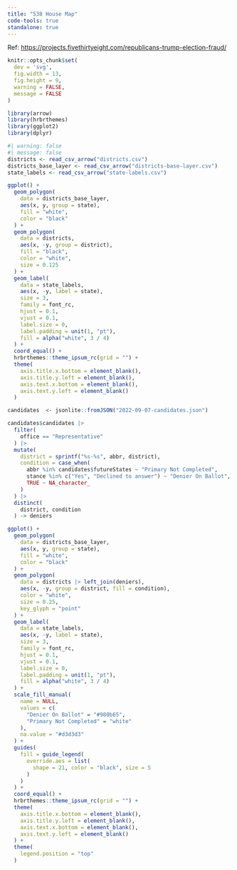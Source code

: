 ```yaml
---
title: "538 House Map"
code-tools: true
standalone: true
---
```


Ref: <https://projects.fivethirtyeight.com/republicans-trump-election-fraud/>

```r
knitr::opts_chunk$set(
  dev = 'svg',
  fig.width = 13,
  fig.height = 9,
  warning = FALSE,
  message = FALSE
) 
```

```r
library(arrow)
library(hrbrthemes)
library(ggplot2)
library(dplyr)
```

```r
#| warning: false
#| message: false
districts <- read_csv_arrow("districts.csv")
districts_base_layer <- read_csv_arrow("districts-base-layer.csv")
state_labels <- read_csv_arrow("state-labels.csv")
```

```r
ggplot() +
  geom_polygon(
    data = districts_base_layer,
    aes(x, y, group = state),
    fill = "white",
    color = "black"
  ) +
  geom_polygon(
    data = districts,
    aes(x, -y, group = district),
    fill = "black",
    color = "white",
    size = 0.125
  ) +
  geom_label(
    data = state_labels,
    aes(x, -y, label = state),
    size = 3,
    family = font_rc,
    hjust = 0.1,
    vjust = 0.1,
    label.size = 0,
    label.padding = unit(1, "pt"),
    fill = alpha("white", 3 / 4)
  ) +
  coord_equal() +
  hrbrthemes::theme_ipsum_rc(grid = "") +
  theme(
    axis.title.x.bottom = element_blank(),
    axis.title.y.left = element_blank(),
    axis.text.x.bottom = element_blank(),
    axis.text.y.left = element_blank()
  )
```

```r
candidates  <- jsonlite::fromJSON("2022-09-07-candidates.json")

candidates$candidates |> 
  filter(
    office == "Representative"
  ) |> 
  mutate(
    district = sprintf("%s-%s", abbr, district),
    condition = case_when(
      abbr %in% candidates$futureStates ~ "Primary Not Completed",
      stance %in% c("Yes", "Declined to answer") ~ "Denier On Ballot",
      TRUE ~ NA_character_ 
    )
  ) |> 
  distinct(
    district, condition
  ) -> deniers
```
```r
ggplot() +
  geom_polygon(
    data = districts_base_layer,
    aes(x, y, group = state),
    fill = "white",
    color = "black"
  ) +
  geom_polygon(
    data = districts |> left_join(deniers),
    aes(x, -y, group = district, fill = condition),
    color = "white",
    size = 0.25,
    key_glyph = "point"
  ) +
  geom_label(
    data = state_labels,
    aes(x, -y, label = state),
    size = 3,
    family = font_rc,
    hjust = 0.1,
    vjust = 0.1,
    label.size = 0,
    label.padding = unit(1, "pt"),
    fill = alpha("white", 3 / 4)
  ) +
  scale_fill_manual(
    name = NULL,
    values = c(
      "Denier On Ballot" = "#980b65",
      "Primary Not Completed" = "white"
    ),
    na.value = "#d3d3d3"
  ) +
  guides(
    fill = guide_legend(
      override.aes = list(
        shape = 21, color = "black", size = 5
      )
    )
  ) +
  coord_equal() +
  hrbrthemes::theme_ipsum_rc(grid = "") +
  theme(
    axis.title.x.bottom = element_blank(),
    axis.title.y.left = element_blank(),
    axis.text.x.bottom = element_blank(),
    axis.text.y.left = element_blank()
  ) +
  theme(
    legend.position = "top"
  )
```